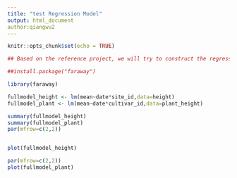 ```yaml
---
title: "test Regression Model"
output: html_document
author:qiangwu2
---
```


```r
knitr::opts_chunk$set(echo = TRUE)
```

```r
## Based on the reference project, we will try to construct the regression model viewing date and site_id as factors

##install.package("faraway")

library(faraway)

fullmodel_height <- lm(mean~date*site_id,data=height)
fullmodel_plant <- lm(mean~date*cultivar_id,data=plant_height)

summary(fullmodel_height)
summary(fullmodel_plant)
par(mfrow=c(2,2))


plot(fullmodel_height)

par(mfrow=c(2,2))
plot(fullmodel_plant)


```